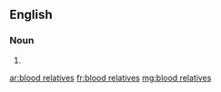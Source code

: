 ==English==

===Noun===
{{head|en|plural|head=[[blood]] [[relative]]s}}

# {{plural of|blood relative|lang=en|nocat=1}}

[[ar:blood relatives]]
[[fr:blood relatives]]
[[mg:blood relatives]]